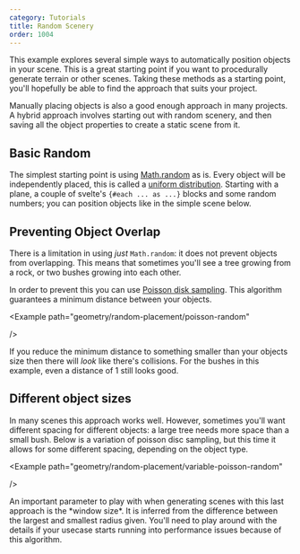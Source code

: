 ```yaml
---
category: Tutorials
title: Random Scenery
order: 1004
---
```


This example explores several simple ways to automatically position objects in your scene. This is a great starting point if you want to procedurally generate terrain or other scenes. Taking these methods as a starting point, you'll hopefully be able to find the approach that suits your project.

<Tip type="note">
  Manually placing objects is also a good enough approach in many projects. A hybrid approach
  involves starting out with random scenery, and then saving all the object properties to create a
  static scene from it.
</Tip>

## Basic Random

The simplest starting point is using [Math.random](https://developer.mozilla.org/en-US/docs/Web/JavaScript/Reference/Global_Objects/Math/random) as is. Every object will be independently placed, this is called a [uniform distribution](https://en.wikipedia.org/wiki/Continuous_uniform_distribution).
Starting with a plane, a couple of svelte's `{#each ... as ...}` blocks and some random numbers; you can position objects like in the simple scene below.

<Example path="geometry/random-placement/basic-random" />

## Preventing Object Overlap

There is a limitation in using _just_ `Math.random`: it does not prevent objects from overlapping. This means that sometimes you'll see a tree growing from a rock, or two bushes growing into each other.

In order to prevent this you can use [Poisson disk sampling](https://medium.com/@hemalatha.psna/implementation-of-poisson-disc-sampling-in-javascript-17665e406ce1). This algorithm guarantees a minimum distance between your objects.

<Example
  path="geometry/random-placement/poisson-random"

/>

If you reduce the minimum distance to something smaller than your objects size then there will _look_ like there's collisions. For the bushes in this example, even a distance of 1 still looks good.

## Different object sizes

In many scenes this approach works well. However, sometimes you'll want different spacing for different objects: a large tree needs more space than a small bush. Below is a variation of poisson disc sampling, but this time it allows for some different spacing, depending on the object type.

<Example
  path="geometry/random-placement/variable-poisson-random"

/>

<Tip type="info">
  An important parameter to play with when generating scenes with this last approach is the *window
  size*. It is inferred from the difference between the largest and smallest radius given. You'll
  need to play around with the details if your usecase starts running into performance issues
  because of this algorithm.
</Tip>
